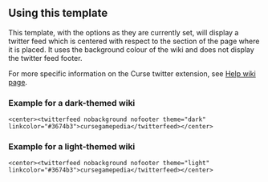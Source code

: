 {{doc/start}}
{{twitter}}
== Using this template ==
This template, with the options as they are currently set, will display a twitter feed which is centered with respect to the section of the page where it is placed. It uses the background colour of the wiki and does not display the twitter feed footer.

For more specific information on the Curse twitter extension, see [[gphelp:Extension:Curse_Twitter|Help wiki page]].

=== Example for a dark-themed wiki ===
<code><nowiki><center><twitterfeed nobackground nofooter theme="dark" linkcolor="#3674b3">cursegamepedia</twitterfeed></center></nowiki></code>

=== Example for a light-themed wiki ===
<code><nowiki><center><twitterfeed nobackground nofooter theme="light" linkcolor="#3674b3">cursegamepedia</twitterfeed></center></nowiki></code>
{{doc/end}}